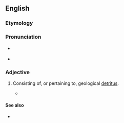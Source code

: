 ==English==

===Etymology===
{{suffix|detritus|al|lang=en}}

===Pronunciation===
* {{a|US}} {{IPA|/diˈtɹaɪtəl/|lang=en}}
* {{rhymes|aɪtəl|lang=en}}

===Adjective===
{{en-adj}}

# {{lb|en|geology}} Consisting of, or pertaining to, geological [[detritus]].
#* {{quote-book|lang=en|1964|N.D. Bespalov|Soils of Outer Mongolia|page=172|url=http://books.google.com/books?id=0aA6AAAAMAAJ|isbn=|passage=The light-chestnut soils are much more '''detrital''' than the chestnut varieties — not only at the surface but throughout the soil strata, except on sandy tracts.}}

====See also====
* {{pedialite|Detritus (geology)}}